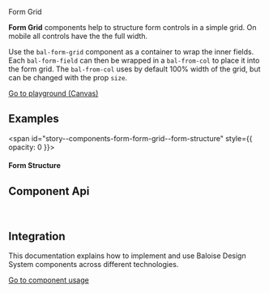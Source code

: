 
<bal-doc-banner id="story--components-form-form-grid--basic">Form Grid</bal-doc-banner>

<bal-doc-lead>
  <b>Form Grid</b> components help to structure form controls in a simple grid. On mobile all controls have the the full
  width.
</bal-doc-lead>

Use the `bal-form-grid` component as a container to wrap the inner fields. Each `bal-form-field` can then be wrapped in a `bal-from-col` to place
it into the form grid. The `bal-from-col` uses by default 100% width of the grid, but can be changed with the prop `size`.

<Canvas withSource="open">
  <Story id="components-form-form-grid--basic" />
</Canvas>

<bal-doc-app>
  <bal-button-group class="mb-large" position="center">
    <a class="button is-info is-outlined" href="?path=/story/components-form-form-grid--basic">
      Go to playground (Canvas)
    </a>
    <bal-doc-code-sandbox
      framework="angular"
      template={Basic.parameters.docs.source.code}
    ></bal-doc-code-sandbox>
    <bal-doc-code-sandbox
      framework="html"
      template={Basic.parameters.docs.source.code}
      modules="form-grid,field"
    ></bal-doc-code-sandbox>
  </bal-button-group>
</bal-doc-app>

## Examples

<span id="story--components-form-form-grid--form-structure" style={{ opacity: 0 }}></span>

#### Form Structure

<Canvas>
  <Story id="components-form-form-grid--form-structure" />
</Canvas>

## Component Api

<Description markdown={readme} />
<Description markdown={formCol} />

<br />

## Integration

This documentation explains how to implement and use Baloise Design System components across different technologies.

<a class="button is-primary" href="?path=/docs/development-components--page">
  Go to component usage
</a>


<Description markdown={theming} />


<Description markdown={testing} />

<bal-doc-github link="/components/form/bal-form-grid/stories/bal-form-grid.docs.mdx"></bal-doc-github>
